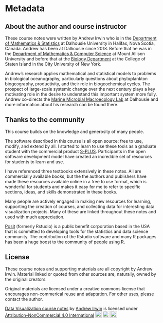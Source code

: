 # Metadata {.unnumbered}

## About the author and course instructor {-}

These course notes were written by Andrew Irwin who is in the [Department of
Mathematics & Statistics](https://www.dal.ca/faculty/science/math-stats.html) 
at Dalhousie University in Halifax, Nova Scotia, Canada. Andrew has been at Dalhousie since 2018. Before that he was in the [Department of Mathematics & Computer Science](https://www.mta.ca/mathcs/) at Mount Allison University and before that at the [Biology Department](https://www.csi.cuny.edu/academics-and-research/departments-programs/biology) at the College of Staten Island in the City University of New York.

Andrew's research applies mathematical and statistical models to problems in biological oceanography,
particularly questions about phytoplankton biogeography, productivity, and their role in 
biogeochemical cycles. The prospect of large-scale systemic change over the next century plays a key motivating role in the desire to understand this important system more fully. Andrew co-directs
the [Marine Microbial Macroecology Lab](https://www.mmab.ca) at Dalhousie and more information about his research can be found there.

## Thanks to the community {-}

This course builds on the knowledge and generosity of many people. 

The software described in this course is all open source: free to use, modify, and extend by all. I started to learn to use these tools as a graduate student with the commercial product [S-PLUS](https://en.wikipedia.org/wiki/S-PLUS). Participants in the open software development model have created an incredible set of resources for students to learn and use.

I have referenced three textbooks extensively in these notes. All are commercially available books, but the the authors and publishers have made these resources available online in a free to use format, which is wonderful for students and makes it easy for me to refer to specific sections, ideas, and skills demonstrated in these books.

Many people are actively engaged in making new resources for learning, supporting the creation of courses, and collecting data for interesting data visualization projects. Many of these are linked throughout these notes and used with much appreciation.

[Posit](https://www.rstudio.com/about/what-makes-rstudio-different/) (formerly Rstudio) is a public benefit corporation based in the USA that is committed to developing tools for the statistics and data science community. The contribution of the Rstudio software and many R packages has been a huge boost to the community of people using R.

## License {-}

These course notes and supporting materials are all copyright by Andrew Irwin. Material linked or quoted from other sources are, naturally, owned by the original creators.

Original materials are licensed under a creative commons license that encourages non-commerical reuse and adaptation. For other uses, please contact the author.

<p xmlns:cc="http://creativecommons.org/ns#" xmlns:dct="http://purl.org/dc/terms/"><a property="dct:title" rel="cc:attributionURL" href="https://andrewirwin.github.io/data-visualization">Data Visualization course notes</a> by <a rel="cc:attributionURL dct:creator" property="cc:attributionName" href="https://www.mmab.ca">Andrew Irwin</a> is licensed under <a href="http://creativecommons.org/licenses/by-nc/4.0/?ref=chooser-v1" target="_blank" rel="license noopener noreferrer" style="display:inline-block;">Attribution-NonCommercial 4.0 International<img style="height:22px!important;margin-left:3px;vertical-align:text-bottom;" src="https://mirrors.creativecommons.org/presskit/icons/cc.svg?ref=chooser-v1"><img style="height:22px!important;margin-left:3px;vertical-align:text-bottom;" src="https://mirrors.creativecommons.org/presskit/icons/by.svg?ref=chooser-v1"><img style="height:22px!important;margin-left:3px;vertical-align:text-bottom;" src="https://mirrors.creativecommons.org/presskit/icons/nc.svg?ref=chooser-v1"></a></p>
